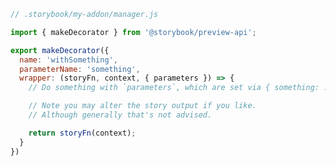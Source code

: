 ```js
// .storybook/my-addon/manager.js

import { makeDecorator } from '@storybook/preview-api';

export makeDecorator({
  name: 'withSomething',
  parameterName: 'something',
  wrapper: (storyFn, context, { parameters }) => {
    // Do something with `parameters`, which are set via { something: ... }

    // Note you may alter the story output if you like.
    // Although generally that's not advised.

    return storyFn(context);
  }
})
```
